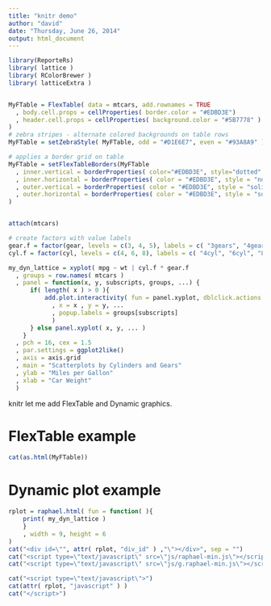 ```yaml
---
title: "knitr demo"
author: "david"
date: "Thursday, June 26, 2014"
output: html_document
---
```


```r
library(ReporteRs)
library( lattice )
library( RColorBrewer )
library( latticeExtra )


MyFTable = FlexTable( data = mtcars, add.rownames = TRUE
  , body.cell.props = cellProperties( border.color = "#EDBD3E")
  , header.cell.props = cellProperties( background.color = "#5B7778" )
)
# zebra stripes - alternate colored backgrounds on table rows
MyFTable = setZebraStyle( MyFTable, odd = "#D1E6E7", even = "#93A8A9" )

# applies a border grid on table
MyFTable = setFlexTableBorders(MyFTable
  , inner.vertical = borderProperties( color="#EDBD3E", style="dotted" )
  , inner.horizontal = borderProperties( color = "#EDBD3E", style = "none" )
  , outer.vertical = borderProperties( color = "#EDBD3E", style = "solid" )
  , outer.horizontal = borderProperties( color = "#EDBD3E", style = "solid" )
)


attach(mtcars)

# create factors with value labels
gear.f = factor(gear, levels = c(3, 4, 5), labels = c( "3gears", "4gears", "5gears") )
cyl.f = factor(cyl, levels = c(4, 6, 8), labels = c( "4cyl", "6cyl", "8cyl") )

my_dyn_lattice = xyplot( mpg ~ wt | cyl.f * gear.f
  , groups = row.names( mtcars )
  , panel = function(x, y, subscripts, groups, ...) {
      if( length( x ) > 0 ){
          add.plot.interactivity( fun = panel.xyplot, dblclick.actions = paste0("window.open('https://www.google.fr/#q=", groups[subscripts],"');")
            , x = x , y = y, ...
            , popup.labels = groups[subscripts]
    	    )
      } else panel.xyplot( x, y, ... )
    } 
  , pch = 16, cex = 1.5
  , par.settings = ggplot2like()
  , axis = axis.grid
  , main = "Scatterplots by Cylinders and Gears"
  , ylab = "Miles per Gallon"
  , xlab = "Car Weight"
  )

```

knitr let me add FlexTable and Dynamic graphics.

FlexTable example
=================

```r

cat(as.html(MyFTable))
```

Dynamic plot example
=================

```r
rplot = raphael.html( fun = function( ){
  	print( my_dyn_lattice )
	}
	, width = 9, height = 6
)
cat("<div id=\"", attr( rplot, "div_id" ) ,"\"></div>", sep = "")
cat("<script type=\"text/javascript\" src=\"js/raphael-min.js\"></script>")
cat("<script type=\"text/javascript\" src=\"js/g.raphael-min.js\"></script>")

cat("<script type=\"text/javascript\">")
cat(attr( rplot, "javascript" ) )
cat("</script>")
```


